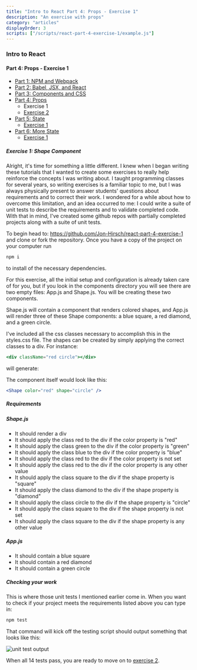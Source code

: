 ```yaml
---
title: "Intro to React Part 4: Props - Exercise 1"
description: "An exercise with props"
category: "articles"
displayOrder: 3
scripts: ["/scripts/react-part-4-exercise-1/example.js"]
---
```


### Intro to React

#### Part 4: Props - Exercise 1

- [Part 1: NPM and Webpack](/articles/react-part-1-npm-and-webpack)
- [Part 2: Babel, JSX, and React](/articles/react-part-2-babel-jsx-and-react)
- [Part 3: Components and CSS](/articles/react-part-3-components-and-css)
- [Part 4: Props](/articles/react-part-4-props)
  - Exercise 1
  - [Exercise 2](/articles/react-part-4-exercise-2)
- [Part 5: State](/articles/react-part-5-state)
  - [Exercise 1](/articles/react-part-5-exercise-1)
- [Part 6: More State](/articles/react-part-6-more-state)
  - [Exercise 1](/articles/react-part-6-exercise-1)

##### Exercise 1: Shape Component

Alright, it's time for something a little different. I knew when I began writing these tutorials
that I wanted to create some exercises to really help reinforce the concepts I was writing about.
I taught programming classes for several years, so writing exercises is a familiar topic to me,
but I was always physically present to answer students' questions about requirements and to correct
their work. I wondered for a while about how to overcome this limitation, and an idea occurred to
me: I could write a suite of unit tests to describe the requirements and to validate completed code.
With that in mind, I've created some github repos with partially completed projects along with a suite
of unit tests.

To begin head to: https://github.com/Jon-Hirsch/react-part-4-exercise-1 and clone or fork the repository.
Once you have a copy of the project on your computer run

```bash
npm i
```

to install of the necessary dependencies.

For this exercise, all the initial setup and configuration is already taken care of for you,
but if you look in the components directory you will see there are two empty files: App.js and Shape.js.
You will be creating these two components.

Shape.js will contain a component that renders colored shapes, and App.js will render three of these Shape
components: a blue square, a red diamond, and a green circle.

<div id="app"></div>

I've included all the css classes necessary to accomplish this in the styles.css file. The shapes can be
created by simply applying the correct classes to a div. For instance:

```jsx
<div className="red circle"></div>
```

will generate:

<div id="example1"></div>

The component itself would look like this:

```jsx
<Shape color="red" shape="circle" />
```

##### Requirements

##### Shape.js

- It should render a div
- It should apply the class red to the div if the color property is "red"
- It should apply the class green to the div if the color property is "green"
- It should apply the class blue to the div if the color property is "blue"
- It should apply the class red to the div if the color property is not set
- It should apply the class red to the div if the color property is any other value
- It should apply the class square to the div if the shape property is "square"
- It should apply the class diamond to the div if the shape property is "diamond"
- It should apply the class circle to the div if the shape property is "circle"
- It should apply the class square to the div if the shape property is not set
- It should apply the class square to the div if the shape property is any other value

##### App.js

- It should contain a blue square
- It should contain a red diamond
- It should contain a green circle

##### Checking your work

This is where those unit tests I mentioned earlier come in. When you want to check if
your project meets the requirements listed above you can type in:

```bash
npm test
```

That command will kick off the testing script should output something that looks like this:

<img alt="unit test output" src="/images/react-part-4-exercise-1/tests.png" />

When all 14 tests pass, you are ready to move on to [exercise 2](/articles/react-part-4-exercise-2).
